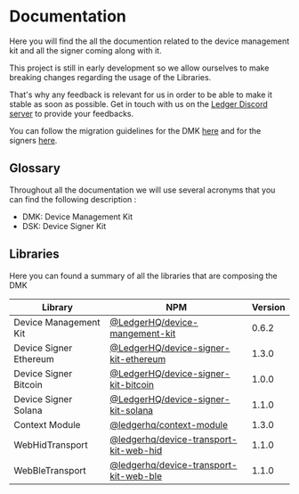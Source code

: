 
# Documentation

Here you will find the all the documention related to the device management kit and all the signer coming along with it.

<Callout type="warning" emoji="⚠️">
  This project is still in early development so we allow ourselves to make
  breaking changes regarding the usage of the Libraries.

That's why any feedback is relevant for us in order to be able to make it stable as soon as
possible. Get in touch with us on the [Ledger Discord
server](https://developers.ledger.com/discord/) to provide your feedbacks.

You can follow the migration guidelines for the DMK [here](./integration/migrations/dmk/05_to_06) and for the signers [here](./integration/migrations/signers/eth/1_1_0_to_1_2_0).

</Callout>

## Glossary

Throughout all the documentation we will use several acronyms that you can find the following description :

- DMK: Device Management Kit
- DSK: Device Signer Kit

## Libraries

Here you can found a summary of all the libraries that are composing the DMK

| Library                | NPM                                                                                                            | Version |
| ---------------------- | -------------------------------------------------------------------------------------------------------------- | ------- |
| Device Management Kit  | [@LedgerHQ/device-mangement-kit](https://www.npmjs.com/package/@ledgerhq/device-management-kit)                | 0.6.2   |
| Device Signer Ethereum | [@LedgerHQ/device-signer-kit-ethereum](https://www.npmjs.com/package/@ledgerhq/device-signer-kit-ethereum)     | 1.3.0   |
| Device Signer Bitcoin  | [@LedgerHQ/device-signer-kit-bitcoin](https://www.npmjs.com/package/@ledgerhq/device-signer-kit-bitcoin)       | 1.0.0   |
| Device Signer Solana   | [@LedgerHQ/device-signer-kit-solana](https://www.npmjs.com/package/@ledgerhq/device-signer-kit-solana)         | 1.1.0   |
| Context Module         | [@ledgerhq/context-module](https://www.npmjs.com/package/@ledgerhq/context-module)                             | 1.3.0   |
| WebHidTransport        | [@ledgerhq/device-transport-kit-web-hid](https://www.npmjs.com/package/@ledgerhq/device-transport-kit-web-hid) | 1.1.0   |
| WebBleTransport        | [@ledgerhq/device-transport-kit-web-ble](https://www.npmjs.com/package/@ledgerhq/device-transport-kit-web-ble) | 1.1.0   |
